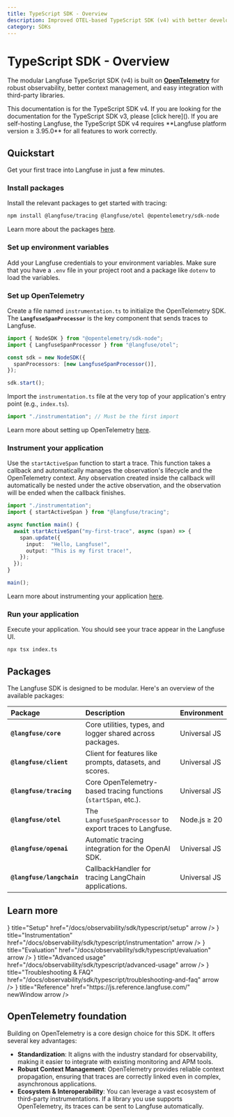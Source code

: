 ```yaml
---
title: TypeScript SDK - Overview
description: Improved OTEL-based TypeScript SDK (v4) with better developer experience and third-party integrations.
category: SDKs
---
```


# TypeScript SDK - Overview

The modular Langfuse TypeScript SDK (v4) is built on **[OpenTelemetry](https://opentelemetry.io/)** for robust observability, better context management, and easy integration with third-party libraries.

<Callout type="info">
This documentation is for the TypeScript SDK v4. If you are looking for the documentation for the TypeScript SDK v3, please [click here]().
</Callout>

<Callout type="info">
If you are self-hosting Langfuse, the TypeScript SDK v4 requires **Langfuse platform version ≥ 3.95.0** for all features to work correctly.
</Callout>

## Quickstart

Get your first trace into Langfuse in just a few minutes.

### Install packages

Install the relevant packages to get started with tracing:

```bash
npm install @langfuse/tracing @langfuse/otel @opentelemetry/sdk-node
```

Learn more about the packages [here](/docs/observability/sdk/typescript/overview#packages).

### Set up environment variables


Add your Langfuse credentials to your environment variables. Make sure that you have a `.env` file in your project root and a package like `dotenv` to load the variables.

<EnvJS />

### Set up OpenTelemetry

Create a file named `instrumentation.ts` to initialize the OpenTelemetry SDK. The **`LangfuseSpanProcessor`** is the key component that sends traces to Langfuse.

```ts filename="instrumentation.ts" /LangfuseSpanProcessor/
import { NodeSDK } from "@opentelemetry/sdk-node";
import { LangfuseSpanProcessor } from "@langfuse/otel";

const sdk = new NodeSDK({
  spanProcessors: [new LangfuseSpanProcessor()],
});

sdk.start();
```

Import the `instrumentation.ts` file at the very top of your application's entry point (e.g., `index.ts`).

```ts filename="index.ts"
import "./instrumentation"; // Must be the first import
```

Learn more about setting up OpenTelemetry [here](/docs/observability/sdk/typescript/setup).

### Instrument your application

Use the `startActiveSpan` function to start a trace. This function takes a callback and automatically manages the observation's lifecycle and the OpenTelemetry context. Any observation created inside the callback will automatically be nested under the active observation, and the observation will be ended when the callback finishes.

```ts filename="index.ts" /startActiveSpan/
import "./instrumentation";
import { startActiveSpan } from "@langfuse/tracing";

async function main() {
  await startActiveSpan("my-first-trace", async (span) => {
    span.update({
      input:  "Hello, Langfuse!",
      output: "This is my first trace!",
    });
  });
}

main();
```

Learn more about instrumenting your application [here](/docs/observability/sdk/typescript/instrumentation).

### Run your application

Execute your application. You should see your trace appear in the Langfuse UI.

```bash
npx tsx index.ts
```

## Packages

The Langfuse SDK is designed to be modular. Here's an overview of the available packages:

| Package | Description | Environment |
| :--- | :--- | :--- |
| **`@langfuse/core`** | Core utilities, types, and logger shared across packages. | Universal JS |
| **`@langfuse/client`** | Client for features like prompts, datasets, and scores. | Universal JS |
| **`@langfuse/tracing`** | Core OpenTelemetry-based tracing functions (`startSpan`, etc.). | Universal JS |
| **`@langfuse/otel`** | The `LangfuseSpanProcessor` to export traces to Langfuse. | Node.js ≥ 20 |
| **`@langfuse/openai`** | Automatic tracing integration for the OpenAI SDK. | Universal JS |
| **`@langfuse/langchain`** | CallbackHandler for tracing LangChain applications. | Universal JS |

## Learn more


<Cards num={2}>
    <Card
        icon={<Rocket size="24" />}
        title="Setup"
        href="/docs/observability/sdk/typescript/setup"
        arrow
    />
    <Card
        icon={<Plug size="24" />}
        title="Instrumentation"
        href="/docs/observability/sdk/typescript/instrumentation"
        arrow
    />
    <Card
        icon={<Beaker size="24" />}
        title="Evaluation"
        href="/docs/observability/sdk/typescript/evaluation"
        arrow
    />
    <Card
        icon={<Settings size="24" />}
        title="Advanced usage"
        href="/docs/observability/sdk/typescript/advanced-usage"
        arrow
    />
    <Card
        icon={<LifeBuoy size="24" />}
        title="Troubleshooting & FAQ"
        href="/docs/observability/sdk/typescript/troubleshooting-and-faq"
        arrow
    />
    <Card
        icon={<BookOpen size="24" />}
        title="Reference"
        href="https://js.reference.langfuse.com/"
        newWindow
        arrow
    />
</Cards>


## OpenTelemetry foundation

Building on OpenTelemetry is a core design choice for this SDK. It offers several key advantages:

- **Standardization**: It aligns with the industry standard for observability, making it easier to integrate with existing monitoring and APM tools.
- **Robust Context Management**: OpenTelemetry provides reliable context propagation, ensuring that traces are correctly linked even in complex, asynchronous applications.
- **Ecosystem & Interoperability**: You can leverage a vast ecosystem of third-party instrumentations. If a library you use supports OpenTelemetry, its traces can be sent to Langfuse automatically.
